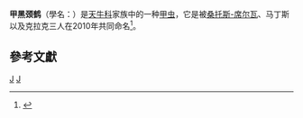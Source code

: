 {{Speciesbox
| taxon = Ommata nigricollis
| binomial_authority = Santos-Silva, Martins & Clarke, 2010
| synonyms = 
}}
'''甲黑颈鹤'''（學名：{{lang|la|'''''Ommata nigricollis'''''}}）是[[天牛科|天牛科]]家族中的一种[[甲虫|甲虫]]，它是被[[桑托斯-席尔瓦|桑托斯-席尔瓦]]、马丁斯以及克拉克三人在2010年共同命名<ref>{{cite web |last=Bezark |first=Larry G. |url=http://plant.cdfa.ca.gov/byciddb/bycidview.asp |title=A Photographic Catalog of the Cerambycidae of the World |accessdate=2012-05-22 |language=en |archive-url=https://web.archive.org/web/20130827211041/http://plant.cdfa.ca.gov/byciddb/bycidview.asp |archive-date=2013-08-27 |dead-url=yes }}</ref>。

==參考文獻==
{{reflist}}
{{taxonbar}}

[[Category:_2010年描述的昆虫|J]]
[[Category:天牛科|J]]